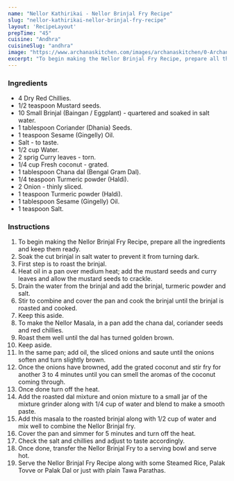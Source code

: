 ---
name: "Nellor Kathirikai - Nellor Brinjal Fry Recipe"
slug: "nellor-kathirikai-nellor-brinjal-fry-recipe"
layout: 'RecipeLayout'
prepTime: "45"
cuisine: "Andhra"
cuisineSlug: "andhra"
image: "https://www.archanaskitchen.com/images/archanaskitchen/0-Archanas-Kitchen-Recipes/2020/Nellore_Kathirikkai_Recipe_Nellore_Brinjal_Curry_2-2_1600.jpg"
excerpt: "To begin making the Nellor Brinjal Fry Recipe, prepare all the ingredients and keep them ready"
---

### Ingredients

- 4 Dry Red Chillies.
- 1/2 teaspoon Mustard seeds.
- 10 Small Brinjal (Baingan / Eggplant) - quartered and soaked in salt water.
- 1 tablespoon Coriander (Dhania) Seeds.
- 1 teaspoon Sesame (Gingelly) Oil.
- Salt - to taste.
- 1/2 cup Water.
- 2 sprig Curry leaves - torn.
- 1/4 cup Fresh coconut - grated.
- 1 tablespoon Chana dal (Bengal Gram Dal).
- 1/4 teaspoon Turmeric powder (Haldi).
- 2 Onion - thinly sliced.
- 1 teaspoon Turmeric powder (Haldi).
- 1 tablespoon Sesame (Gingelly) Oil.
- 1 teaspoon Salt.

### Instructions

1. To begin making the Nellor Brinjal Fry Recipe, prepare all the ingredients and keep them ready.
1. Soak the cut brinjal in salt water to prevent it from turning dark.
1. First step is to roast the brinjal.
1. Heat oil in a pan over medium heat; add the mustard seeds and curry leaves and allow the mustard seeds to crackle.
1. Drain the water from the brinjal and add the brinjal, turmeric powder and salt.
1. Stir to combine and cover the pan and cook the brinjal until the brinjal is roasted and cooked.
1. Keep this aside.
1. To make the Nellor Masala, in a pan add the chana dal, coriander seeds and red chillies.
1. Roast them well until the dal has turned golden brown.
1. Keep aside.
1. In the same pan; add oil, the sliced onions and saute until the onions soften and turn slightly brown.
1. Once the onions have browned, add the grated coconut and stir fry for another 3 to 4 minutes until you can smell the aromas of the coconut coming through.
1. Once done turn off the heat.
1. Add the roasted dal mixture and onion mixture to a small jar of the mixture grinder along with 1/4 cup of water and blend to make a smooth paste.
1. Add this masala to the roasted brinjal along with 1/2 cup of water and mix well to combine the Nellor Brinjal fry.
1. Cover the pan and simmer for 5 minutes and turn off the heat.
1. Check the salt and chillies and adjust to taste accordingly.
1. Once done, transfer the Nellor Brinjal Fry to a serving bowl and serve hot.
1. Serve the Nellor Brinjal Fry Recipe along with some Steamed Rice, Palak Tovve or Palak Dal or just with plain Tawa Parathas.
